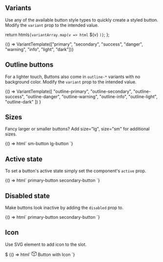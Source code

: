 ## Variants

Use any of the available button style types to quickly create a styled button. Modify the `variant` prop to the intended value.

  return html`${variantArray.map(v => html`<sgds-button variant=${v}> ${v} </sgds-button>`)}`;
};

<Canvas>
  <Story name="Variants">
    {() => VariantTemplate(["primary", "secondary", "success", "danger", "warning", "info", "light", "dark"])}
  </Story>
</Canvas>

## Outline buttons

For a lighter touch, Buttons also come in `outline-*` variants with no background color. Modify the `variant` prop to the intended value.

<Canvas>
  <Story name="Outline buttons">
    {() =>
      VariantTemplate([
        "outline-primary",
        "outline-secondary",
        "outline-success",
        "outline-danger",
        "outline-warning",
        "outline-info",
        "outline-light",
        "outline-dark"
      ])
    }
  </Story>
</Canvas>

## Sizes

Fancy larger or smaller buttons? Add size="lg", size="sm" for additional sizes.

<Canvas>
  <Story name="Sizes">
    {() => html`
      <sgds-button size="sm"> sm-button </sgds-button>
      <sgds-button size="lg"> lg-button </sgds-button>
    `}
  </Story>
</Canvas>

## Active state

To set a button's active state simply set the component's `active` prop.

<Canvas>
  <Story name="Active state">
    {() => html`
      <sgds-button variant="primary" active> primary-button </sgds-button>
      <sgds-button variant="secondary" active> secondary-button </sgds-button>
    `}
  </Story>
</Canvas>

## Disabled state

Make buttons look inactive by adding the `disabled` prop to.

<Canvas>
  <Story name="Disabled state">
    {() => html`
      <sgds-button variant="primary" disabled> primary-button </sgds-button>
      <sgds-button variant="secondary" disabled> secondary-button </sgds-button>
    `}
  </Story>
</Canvas>

## Icon

Use SVG element to add icon to the slot.

<Canvas>
  <Story name="Button with Icon">
    $
    {() => html`
      <sgds-button>
        <svg
          xmlns="http://www.w3.org/2000/svg"
          width="16"
          height="16"
          fill="currentColor"
          class="bi bi-box"
          viewBox="0 0 16 16"
        >
          <path
            d="M8.186 1.113a.5.5 0 0 0-.372 0L1.846 3.5 8 5.961 14.154 3.5 8.186 1.113zM15 4.239l-6.5 2.6v7.922l6.5-2.6V4.24zM7.5 14.762V6.838L1 4.239v7.923l6.5 2.6zM7.443.184a1.5 1.5 0 0 1 1.114 0l7.129 2.852A.5.5 0 0 1 16 3.5v8.662a1 1 0 0 1-.629.928l-7.185 2.874a.5.5 0 0 1-.372 0L.63 13.09a1 1 0 0 1-.63-.928V3.5a.5.5 0 0 1 .314-.464L7.443.184z"
          />
        </svg>
        Button with Icon
      </sgds-button>
    `}
  </Story>
</Canvas>
